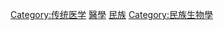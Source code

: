 {{catmore}}
[[Category:传统医学|Category:传统医学]]
[[Category:民族學|醫學]]
[[Category:醫學|民族]]
[[Category:民族生物學|Category:民族生物學]]